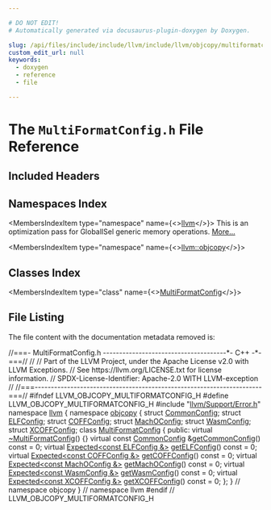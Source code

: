 ```yaml
---

# DO NOT EDIT!
# Automatically generated via docusaurus-plugin-doxygen by Doxygen.

slug: /api/files/include/include/llvm/include/llvm/objcopy/multiformatconfig-h
custom_edit_url: null
keywords:
  - doxygen
  - reference
  - file

---
```





# The `MultiFormatConfig.h` File Reference

<DoxygenPage pluginConfig={pluginConfig}>



## Included Headers

<IncludesList>
<IncludesListItem
  filePath="llvm/Support/Error.h"
  permalink="/docs/api/files/include/include/llvm/include/llvm/support/error-h"
  isLocal="true" />
</IncludesList>

## Namespaces Index

<MembersIndex>

<MembersIndexItem
  type="namespace"
  name={<><a href="/docs/api/namespaces/llvm">llvm</a></>}>
This is an optimization pass for GlobalISel generic memory operations. <a href="/docs/api/namespaces/llvm/#details">More...</a>
</MembersIndexItem>

<MembersIndexItem
  type="namespace"
  name={<><a href="/docs/api/namespaces/llvm/objcopy">llvm::objcopy</a></>}>
</MembersIndexItem>

</MembersIndex>

## Classes Index

<MembersIndex>

<MembersIndexItem
  type="class"
  name={<><a href="/docs/api/classes/llvm/objcopy/multiformatconfig">MultiFormatConfig</a></>}>
</MembersIndexItem>

</MembersIndex>


## File Listing

The file content with the documentation metadata removed is:

<ProgramListing>

<Link id="l00001" /><CodeLine lineNumber="1"><span class="doxyHighlightComment">//===- MultiFormatConfig.h --------------------------------------&#42;- C++ -&#42;-===//</span></CodeLine>
<Link id="l00002" /><CodeLine lineNumber="2"><span class="doxyHighlightComment">//</span></CodeLine>
<Link id="l00003" /><CodeLine lineNumber="3"><span class="doxyHighlightComment">// Part of the LLVM Project, under the Apache License v2.0 with LLVM Exceptions.</span></CodeLine>
<Link id="l00004" /><CodeLine lineNumber="4"><span class="doxyHighlightComment">// See https://llvm.org/LICENSE.txt for license information.</span></CodeLine>
<Link id="l00005" /><CodeLine lineNumber="5"><span class="doxyHighlightComment">// SPDX-License-Identifier: Apache-2.0 WITH LLVM-exception</span></CodeLine>
<Link id="l00006" /><CodeLine lineNumber="6"><span class="doxyHighlightComment">//</span></CodeLine>
<Link id="l00007" /><CodeLine lineNumber="7"><span class="doxyHighlightComment">//===----------------------------------------------------------------------===//</span></CodeLine>
<Link id="l00008" /><CodeLine lineNumber="8"></CodeLine>
<Link id="l00009" /><CodeLine lineNumber="9"><span class="doxyHighlightPreprocessor">#ifndef LLVM&#95;OBJCOPY&#95;MULTIFORMATCONFIG&#95;H</span></CodeLine>
<Link id="l00010" /><CodeLine lineNumber="10"><span class="doxyHighlightPreprocessor">#define LLVM&#95;OBJCOPY&#95;MULTIFORMATCONFIG&#95;H</span></CodeLine>
<Link id="l00011" /><CodeLine lineNumber="11"></CodeLine>
<Link id="l00012" /><CodeLine lineNumber="12"><span class="doxyHighlightPreprocessor">#include &quot;<a href="/docs/api/files/include/include/llvm/include/llvm/support/error-h">llvm/Support/Error.h</a>&quot;</span></CodeLine>
<Link id="l00013" /><CodeLine lineNumber="13"></CodeLine>
<Link id="l00014" /><CodeLine lineNumber="14"><span class="doxyHighlightKeyword">namespace </span><span class="doxyHighlight"><a href="/docs/api/namespaces/llvm">llvm</a> &#123;</span></CodeLine>
<Link id="l00015" /><CodeLine lineNumber="15"><span class="doxyHighlightKeyword">namespace </span><span class="doxyHighlight"><a href="/docs/api/namespaces/llvm/objcopy">objcopy</a> &#123;</span></CodeLine>
<Link id="l00016" /><CodeLine lineNumber="16"></CodeLine>
<Link id="l00017" /><CodeLine lineNumber="17"><span class="doxyHighlightKeyword">struct </span><span class="doxyHighlight"><a href="/docs/api/structs/llvm/objcopy/commonconfig">CommonConfig</a>;</span></CodeLine>
<Link id="l00018" /><CodeLine lineNumber="18"><span class="doxyHighlightKeyword">struct </span><span class="doxyHighlight"><a href="/docs/api/structs/llvm/objcopy/elfconfig">ELFConfig</a>;</span></CodeLine>
<Link id="l00019" /><CodeLine lineNumber="19"><span class="doxyHighlightKeyword">struct </span><span class="doxyHighlight"><a href="/docs/api/structs/llvm/objcopy/coffconfig">COFFConfig</a>;</span></CodeLine>
<Link id="l00020" /><CodeLine lineNumber="20"><span class="doxyHighlightKeyword">struct </span><span class="doxyHighlight"><a href="/docs/api/structs/llvm/objcopy/machoconfig">MachOConfig</a>;</span></CodeLine>
<Link id="l00021" /><CodeLine lineNumber="21"><span class="doxyHighlightKeyword">struct </span><span class="doxyHighlight"><a href="/docs/api/structs/llvm/objcopy/wasmconfig">WasmConfig</a>;</span></CodeLine>
<Link id="l00022" /><CodeLine lineNumber="22"><span class="doxyHighlightKeyword">struct </span><span class="doxyHighlight"><a href="/docs/api/structs/llvm/objcopy/xcoffconfig">XCOFFConfig</a>;</span></CodeLine>
<Link id="l00023" /><CodeLine lineNumber="23"></CodeLine>
<Link id="l00024" /><CodeLine lineNumber="24" lineLink="/docs/api/classes/llvm/objcopy/multiformatconfig"><span class="doxyHighlightKeyword">class </span><span class="doxyHighlight"><a href="/docs/api/classes/llvm/objcopy/multiformatconfig">MultiFormatConfig</a> &#123;</span></CodeLine>
<Link id="l00025" /><CodeLine lineNumber="25"><span class="doxyHighlightKeyword">public</span><span class="doxyHighlight">:</span></CodeLine>
<Link id="l00026" /><CodeLine lineNumber="26" lineLink="/docs/api/classes/llvm/objcopy/multiformatconfig/#afa8ec45cd24096b64189d95d983f74fb"><span class="doxyHighlight">  </span><span class="doxyHighlightKeyword">virtual</span><span class="doxyHighlight"> <a href="/docs/api/classes/llvm/objcopy/multiformatconfig/#afa8ec45cd24096b64189d95d983f74fb">~MultiFormatConfig</a>() &#123;&#125;</span></CodeLine>
<Link id="l00027" /><CodeLine lineNumber="27"></CodeLine>
<Link id="l00028" /><CodeLine lineNumber="28" lineLink="/docs/api/classes/llvm/objcopy/multiformatconfig/#ac63baeeb820d1d700e25180b148ad18e"><span class="doxyHighlight">  </span><span class="doxyHighlightKeyword">virtual</span><span class="doxyHighlight"> </span><span class="doxyHighlightKeyword">const</span><span class="doxyHighlight"> <a href="/docs/api/structs/llvm/objcopy/commonconfig">CommonConfig</a> &amp;<a href="/docs/api/classes/llvm/objcopy/multiformatconfig/#ac63baeeb820d1d700e25180b148ad18e">getCommonConfig</a>() </span><span class="doxyHighlightKeyword">const</span><span class="doxyHighlight"> = 0;</span></CodeLine>
<Link id="l00029" /><CodeLine lineNumber="29" lineLink="/docs/api/classes/llvm/objcopy/multiformatconfig/#a683431ce1e92734e46aed4597b9fa7a3"><span class="doxyHighlight">  </span><span class="doxyHighlightKeyword">virtual</span><span class="doxyHighlight"> <a href="/docs/api/classes/llvm/expected">Expected&lt;const ELFConfig &amp;&gt;</a> <a href="/docs/api/classes/llvm/objcopy/multiformatconfig/#a683431ce1e92734e46aed4597b9fa7a3">getELFConfig</a>() </span><span class="doxyHighlightKeyword">const</span><span class="doxyHighlight"> = 0;</span></CodeLine>
<Link id="l00030" /><CodeLine lineNumber="30" lineLink="/docs/api/classes/llvm/objcopy/multiformatconfig/#a6ed77afa34652af65927f02a2b2a5bb5"><span class="doxyHighlight">  </span><span class="doxyHighlightKeyword">virtual</span><span class="doxyHighlight"> <a href="/docs/api/classes/llvm/expected">Expected&lt;const COFFConfig &amp;&gt;</a> <a href="/docs/api/classes/llvm/objcopy/multiformatconfig/#a6ed77afa34652af65927f02a2b2a5bb5">getCOFFConfig</a>() </span><span class="doxyHighlightKeyword">const</span><span class="doxyHighlight"> = 0;</span></CodeLine>
<Link id="l00031" /><CodeLine lineNumber="31" lineLink="/docs/api/classes/llvm/objcopy/multiformatconfig/#a91f61142a6bb679a3e78119ab4c3dd6d"><span class="doxyHighlight">  </span><span class="doxyHighlightKeyword">virtual</span><span class="doxyHighlight"> <a href="/docs/api/classes/llvm/expected">Expected&lt;const MachOConfig &amp;&gt;</a> <a href="/docs/api/classes/llvm/objcopy/multiformatconfig/#a91f61142a6bb679a3e78119ab4c3dd6d">getMachOConfig</a>() </span><span class="doxyHighlightKeyword">const</span><span class="doxyHighlight"> = 0;</span></CodeLine>
<Link id="l00032" /><CodeLine lineNumber="32" lineLink="/docs/api/classes/llvm/objcopy/multiformatconfig/#a5f626fa012ccd59b188d545843cbade3"><span class="doxyHighlight">  </span><span class="doxyHighlightKeyword">virtual</span><span class="doxyHighlight"> <a href="/docs/api/classes/llvm/expected">Expected&lt;const WasmConfig &amp;&gt;</a> <a href="/docs/api/classes/llvm/objcopy/multiformatconfig/#a5f626fa012ccd59b188d545843cbade3">getWasmConfig</a>() </span><span class="doxyHighlightKeyword">const</span><span class="doxyHighlight"> = 0;</span></CodeLine>
<Link id="l00033" /><CodeLine lineNumber="33" lineLink="/docs/api/classes/llvm/objcopy/multiformatconfig/#a2aea17ae8ec25b48187d57755c4e11a5"><span class="doxyHighlight">  </span><span class="doxyHighlightKeyword">virtual</span><span class="doxyHighlight"> <a href="/docs/api/classes/llvm/expected">Expected&lt;const XCOFFConfig &amp;&gt;</a> <a href="/docs/api/classes/llvm/objcopy/multiformatconfig/#a2aea17ae8ec25b48187d57755c4e11a5">getXCOFFConfig</a>() </span><span class="doxyHighlightKeyword">const</span><span class="doxyHighlight"> = 0;</span></CodeLine>
<Link id="l00034" /><CodeLine lineNumber="34"><span class="doxyHighlight">&#125;;</span></CodeLine>
<Link id="l00035" /><CodeLine lineNumber="35"></CodeLine>
<Link id="l00036" /><CodeLine lineNumber="36"><span class="doxyHighlight">&#125; </span><span class="doxyHighlightComment">// namespace objcopy</span></CodeLine>
<Link id="l00037" /><CodeLine lineNumber="37"><span class="doxyHighlight">&#125; </span><span class="doxyHighlightComment">// namespace llvm</span></CodeLine>
<Link id="l00038" /><CodeLine lineNumber="38"></CodeLine>
<Link id="l00039" /><CodeLine lineNumber="39"><span class="doxyHighlightPreprocessor">#endif </span><span class="doxyHighlightComment">// LLVM&#95;OBJCOPY&#95;MULTIFORMATCONFIG&#95;H</span></CodeLine>

</ProgramListing>


</DoxygenPage>
